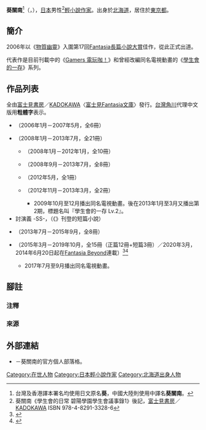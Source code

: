{{Infobox writer  <!--For more information, see [[:Template:Infobox_Writer/doc|:Template:Infobox Writer/doc]].-->
| name = 葵關南
| honorific_prefix = 
| honorific_suffix = 
| image = 
| image_size = 
| alt = 
| caption = 
| native_name = 葵 せきな
| native_name_lang = ja
| kana = あおい せきな
| romaji = Aoi Sekina
| zi = 
| hao = 
| pseudonym = 
| birth_name = 
| birth_date = {{Birth date and age|1982|8|11}}
| birth_place = {{JPN}}[[北海道|北海道]]
| death_date = 
| death_place = 
| resting_place = 
| occupation = [[輕小說|輕小說作家]]
| language = [[日本語|日本語]]
| nationality = {{JPN}}
| ethnicity = 
| citizenship = 
| education = 
| alma_mater = 
| period = 2006年－
| genre = 
| subject =  
| movement = 
| notableworks = 《[[碧陽學園學生會議事錄|學生會的一存]]》系列<br />《[[Gamers_電玩咖！|Gamers 電玩咖！]]》
| spouse = 
| partner = 
| children = 
| relatives = 
| awards = 2006年：第17回[[Fantasia大賞|Fantasia長篇小說大賞]]佳作（[[物質幽靈|物質幽靈]]）
| signature = 
| signature_alt = 
| years_active = 
| module = 
| website = {{lang|ja|[http://sekina.exblog.jp/ 『栄養の無いサプリメント』]}} {{ja icon}}
| portaldisp = 
}}
{{Japanese|japanese=葵 せきな|kana=あおい せきな|romaji=Aoi Sekina}}
{{小說}}
'''葵關南'''<ref group="注">台灣及香港譯本署名均使用日文原名'''葵{{lang|ja|せきな}}'''，中國大陸則使用中譯名'''葵關南'''。</ref>（{{lang-ja|葵 せきな}}，{{bd|1982年|8月11日<ref>{{Cite web|author=aoisekina|authorlink=葵關南|date=2009-08-11|url=http://sekina.exblog.jp/11711599/|script-title=ja:【おおうっ】栄養の無いサプリメント|work=葵關南的官方個人部落格|accessdate=2009-08-13|language=ja}}</ref>||}}），[[日本|日本]]男性<ref>葵關南《學生會的日常 碧陽學園學生會議事錄1》後記，[[富士見書房|富士見書房]]／[[KADOKAWA|KADOKAWA]] ISBN 978-4-8291-3328-6</ref>[[輕小說|輕小說作家]]。出身於[[北海道|北海道]]，居住於[[東京都|東京都]]。

== 簡介 ==
2006年以《[[物質幽靈|物質幽靈]]》入圍第17回[[Fantasia大賞|Fantasia長篇小說大賞]]佳作，從此正式出道。

代表作是目前刊載中的《[[Gamers_電玩咖！|Gamers 電玩咖！]]》和曾經改編同名電視動畫的《[[碧陽學園學生會議事錄|學生會的一存]]》系列。

== 作品列表 ==
全由[[富士見書房|富士見書房]]／[[KADOKAWA|KADOKAWA]]〈[[富士見Fantasia文庫|富士見Fantasia文庫]]〉發行。[[台灣角川|台灣角川]]代理中文版用'''粗體字'''表示。
* {{nihongo|[[物質幽靈|物質幽靈]]|マテリアルゴースト}}（2006年1月－2007年5月，全6冊）
* {{nihongo|'''[[碧陽學園學生會議事錄|學生會的一存]]'''系列|生徒会の一存}}（2008年1月－2013年7月，全21冊）
** {{nihongo|碧陽學園學生會議事錄|碧陽学園生徒会議事録}}（2008年1月－2012年1月，全10冊）
** {{nihongo|碧陽學園學生會默示錄|碧陽学園生徒会黙示録}}（2008年9月－2013年7月，全8冊）
** {{nihongo|碧陽學園學生會活動記錄|碧陽学園生徒会活動記録}}（2012年5月，全1冊）
** {{nihongo|碧陽學園新學生會議事錄|碧陽学園新生徒会議事録}}（2012年11月－2013年3月，全2冊）
*** 2009年10月至12月播出同名電視動畫。後在2013年1月至3月又播出第2期，標題名叫『學生會的一存 Lv.2』。
* 討{{lang|ja|強}}演義 -{{lang|ja|ドラぴく}}SS-，（《{{link-ja|DRAGON MAGAZINE (富士見書房)|ドラゴンマガジン (富士見書房)|DRAGON MAGAZINE}}》刊登的短篇小說）
* {{nihongo|'''{{link-ja|我的勇者|ぼくのゆうしゃ}}'''|ぼくのゆうしゃ}}（2013年7月－2015年9月，全8冊）
* {{nihongo|'''[[Gamers_電玩咖！|Gamers 電玩咖！]]'''|ゲーマーズ！}}（2015年3月－2019年10月，全15冊（正篇12冊+短篇3冊）／2020年3月，2014年6月20日起在[http://www.fujimishobo.co.jp/beyond/ Fantasia Beyond]連載）<ref>{{Cite web|author=KADOKAWA|url=http://www.fujimishobo.co.jp/beyond/lineup/gamers.php|title=Fantasia Beyond｜Gamers 電玩咖！｜葵關南|accessdate=2015-04-11|language=ja}}</ref><ref>{{Cite web|author=KADOKAWA|url=http://www.fujimishobo.co.jp/sp/201503gamers/|title=富士Fanasia文庫｜Gamers 電玩咖！|accessdate=2015-04-11|language=ja}}</ref>
** 2017年7月至9月播出同名電視動畫。

== 腳註 ==
=== 注釋 ===
{{reflist|group="注"}}
=== 來源 ===
{{reflist}}

== 外部連結 ==
* {{lang|ja|[http://sekina.exblog.jp/ 『栄養の無いサプリメント』]}} {{ja icon}}－葵關南的官方個人部落格。

{{Normdaten}}
{{DEFAULTSORT:Aoi Sekina}}
[[Category:在世人物|Category:在世人物]]
[[Category:日本輕小說作家|Category:日本輕小說作家]]
[[Category:北海道出身人物|Category:北海道出身人物]]